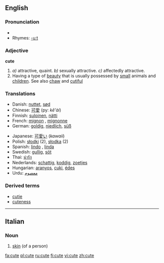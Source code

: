 ==English==

===Pronunciation===
*{{audio|en-us-cute.ogg|Audio (US)}}
*Rhymes: [[Rhymes:English:-uːt|-uːt]]

===Adjective===
'''cute'''

{{en-ad2|'''[[cute]]'''|'''[[cuter]]'''|'''[[cutest]]'''}}

#''a)'' attractive, quaint. ''b)'' sexually attractive. ''c)'' affectedly attractive.
#Having a type of [[beauty]] that is usually possessed by [[small]] animals and [[children]]. See also [[chaw]] and [[cutiful]]

===Translations===
{{top}}
*Danish: [[nuttet]], [[sød]]
*Chinese: [[可愛]] (py: ''kě'ài'')
*Finnish: [[suloinen]], [[nätti]]
*French: [[mignon]] {{m}}, [[mignonne]] {{f}}
*German: [[goldig]], [[niedlich]], [[süß]]
{{mid}}
*Japanese: [[可愛い]] (''kawaii'')
*Polish: [[słodki]] {{m}} (2), [[słodka]] {{f}} (2)
*Spanish: [[lindo]] {{m}}, [[linda]] {{f}}
*Swedish: [[gullig]], [[söt]]
*Thai: [[น่ารัก]]
*Nederlands: [[schattig]], [[koddig]], [[zoetjes]]
*Hungarian: [[aranyos]], [[cuki]], [[édes]]
*Urdu: [[معصوم]]
{{bottom}}

===Derived terms===
*[[cutie]]
*[[cuteness]]

----

==Italian==

===Noun===
{{it-noun|cut|f|e|i}}

# [[skin]] (of a person)

[[fa:cute]]
[[pl:cute]]
[[ru:cute]]
[[fi:cute]]
[[vi:cute]]
[[zh:cute]]